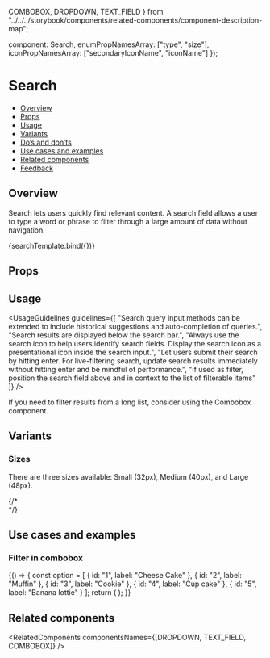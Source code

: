   COMBOBOX,
  DROPDOWN,
  TEXT_FIELD
} from "../../../storybook/components/related-components/component-description-map";

  component: Search,
  enumPropNamesArray: ["type", "size"],
  iconPropNamesArray: ["secondaryIconName", "iconName"]
});

<Meta title="Inputs/Search" component={Search} argTypes={metaSettings.argTypes} decorators={metaSettings.decorators} />

<!--- Component template -->


<!--- Component documentation -->

# Search

- [Overview](#overview)
- [Props](#props)
- [Usage](#usage)
- [Variants](#variants)
- [Do’s and don’ts](#dos-and-donts)
- [Use cases and examples](#use-cases-and-examples)
- [Related components](#related-components)
- [Feedback](#feedback)

## Overview

Search lets users quickly find relevant content. A search field allows a user to type a word or phrase to filter through a large amount of data without navigation.

<Canvas>
  <Story name="Overview" args={{ placeholder: "Placeholder text here", wrapperClassName: "l3-storybook-search_size" }}>
    {searchTemplate.bind({})}
  </Story>
</Canvas>

## Props

<ArgsTable story="Overview" />

## Usage

<UsageGuidelines
  guidelines={[
    "Search query input methods can be extended to include historical suggestions and auto-completion of queries.",
    "Search results are displayed below the search bar.",
    "Always use the search icon to help users identify search fields. Display the search icon as a presentational icon inside the search input.",
    "Let users submit their search by hitting enter. For live-filtering search, update search results immediately without hitting enter and be mindful of performance.",
    "If used as filter, position the search field above and in context to the list of filterable items"
  ]}
/>

<Tip title="Not what you were looking for?">
  If you need to filter results from a long list, consider using the
  <Link href="/?path=/docs/inputs-combobox--overview" size={Link.sizes.SMALL}>
    Combobox
  </Link>
  component.
</Tip>

## Variants

### Sizes

There are three sizes available: Small (32px), Medium (40px), and Large (48px).

<Canvas>
  <Story name="Sizes">
    <div className="l3-storybook-search_box">
      {/* <Search placeholder="Small" size={Search.sizes.SMALL} /> */}
      <Search placeholder="Medium" />
      <Search placeholder="Large" size={Search.sizes.LARGE} />
    </div>
  </Story>
</Canvas>

## Use cases and examples

### Filter in combobox

<Canvas>
  <Story name="Filter in combobox">
    {() => {
      const option = [
        { id: "1", label: "Cheese Cake" },
        { id: "2", label: "Muffin" },
        { id: "3", label: "Cookie" },
        { id: "4", label: "Cup cake" },
        { id: "5", label: "Banana lottie" }
      ];
      return (
        <DialogContentContainer className="l3-storybook-search_wrapper">
          <Combobox
            placeholder="Placeholder text here"
            options={option}
            size={Combobox.sizes.SMALL}
            optionLineHeight={28}
          />
        </DialogContentContainer>
      );
    }}
  </Story>
</Canvas>

## Related components

<RelatedComponents componentsNames={[DROPDOWN, TEXT_FIELD, COMBOBOX]} />
